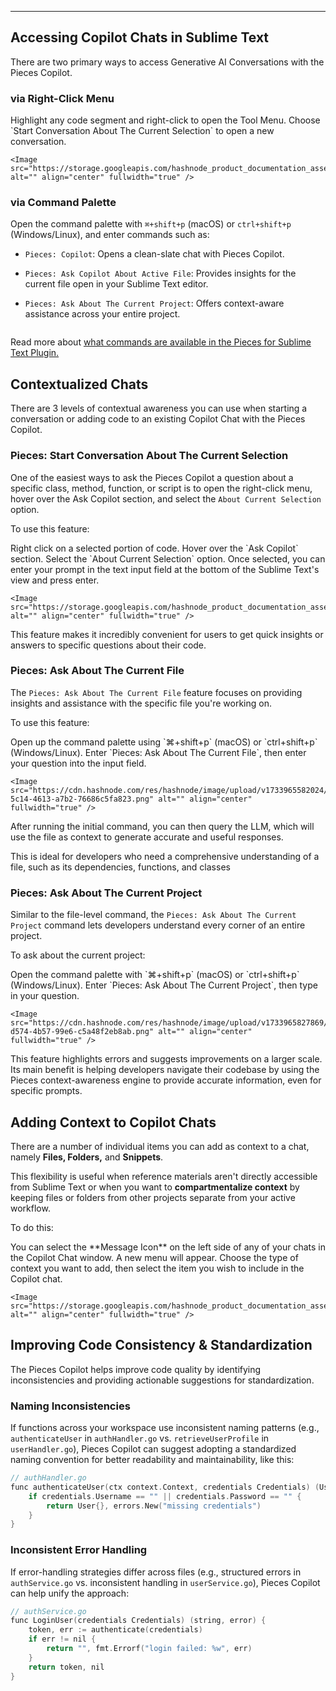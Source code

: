 ***

## Accessing Copilot Chats in Sublime Text

There are two primary ways to access Generative AI Conversations with the Pieces Copilot.

### via Right-Click Menu

<Steps>
  <Step title="Select Code and Right-Click in the Editor">
    Highlight any code segment and right-click to open the Tool Menu.
  </Step>

  <Step title="Select a Relevant Action">
    Choose `Start Conversation About The Current Selection` to open a new conversation.

    <Image src="https://storage.googleapis.com/hashnode_product_documentation_assets/sublime_text_plugin_assets/pieces_ai_copilot/chat/about_current_selection.png" alt="" align="center" fullwidth="true" />
  </Step>
</Steps>

### via Command Palette

Open the command palette with `⌘+shift+p` (macOS) or `ctrl+shift+p` (Windows/Linux), and enter commands such as:

* `Pieces: Copilot`: Opens a clean-slate chat with Pieces Copilot.

* `Pieces: Ask Copilot About Active File`: Provides insights for the current file open in your Sublime Text editor.

- `Pieces: Ask About The Current Project`: Offers context-aware assistance across your entire project.

<Image src="https://cdn.hashnode.com/res/hashnode/image/upload/v1733965846464/9d871fcd-c401-4235-bdb2-e971e0809335.png" alt="" align="center" fullwidth="true" />

Read more about [what commands are available in the Pieces for Sublime Text Plugin.](https://docs.pieces.app/products/extensions-plugins/sublime/commands)

## Contextualized Chats

There are 3 levels of contextual awareness you can use when starting a conversation or adding code to an existing Copilot Chat with the Pieces Copilot.

### Pieces: Start Conversation About The Current Selection

One of the easiest ways to ask the Pieces Copilot a question about a specific class, method, function, or script is to open the right-click menu, hover over the Ask Copilot section, and select the `About Current Selection` option.

To use this feature:

<Steps>
  <Step title="Open the Right Click Menu">
    Right click on a selected portion of code.
  </Step>

  <Step title="Locate Ask Copilot">
    Hover over the `Ask Copilot` section.
  </Step>

  <Step title="About the Current Selection">
    Select the `About Current Selection` option.
  </Step>

  <Step title="Enter Query">
    Once selected, you can enter your prompt in the text input field at the bottom of the Sublime Text's view and press enter.

    <Image src="https://storage.googleapis.com/hashnode_product_documentation_assets/sublime_text_plugin_assets/pieces_ai_copilot/chat/chatting_with_selection.gif" alt="" align="center" fullwidth="true" />
  </Step>
</Steps>

This feature makes it incredibly convenient for users to get quick insights or answers to specific questions about their code.

### Pieces: Ask About The Current File

The `Pieces: Ask About The Current File` feature focuses on providing insights and assistance with the specific file you're working on.

To use this feature:

<Steps>
  <Step title="Open the Command Palette">
    Open up the command palette using `⌘+shift+p` (macOS) or `ctrl+shift+p` (Windows/Linux).
  </Step>

  <Step title="Execute Command and Enter Query">
    Enter `Pieces: Ask About The Current File`, then enter your question into the input field.

    <Image src="https://cdn.hashnode.com/res/hashnode/image/upload/v1733965582024/558aef1b-5c14-4613-a7b2-76686c5fa823.png" alt="" align="center" fullwidth="true" />
  </Step>
</Steps>

After running the initial command, you can then query the LLM, which will use the file as context to generate accurate and useful responses.

<Callout type="tip">
  This is ideal for developers who need a comprehensive understanding of a file, such as its dependencies, functions, and classes
</Callout>

### Pieces: Ask About The Current Project

Similar to the file-level command, the `Pieces: Ask About The Current Project` command lets developers understand every corner of an entire project.

To ask about the current project:

<Steps>
  <Step title="Open the Command Palette">
    Open the command palette with `⌘+shift+p` (macOS) or `ctrl+shift+p` (Windows/Linux).
  </Step>

  <Step title="Execute Command and Enter Query">
    Enter `Pieces: Ask About The Current Project`, then type in your question.

    <Image src="https://cdn.hashnode.com/res/hashnode/image/upload/v1733965827869/24c0facf-d574-4b57-99e6-c5a48f2eb8ab.png" alt="" align="center" fullwidth="true" />
  </Step>
</Steps>

This feature highlights errors and suggests improvements on a larger scale. Its main benefit is helping developers navigate their codebase by using the Pieces context-awareness engine to provide accurate information, even for specific prompts.

## Adding Context to Copilot Chats

There are a number of individual items you can add as context to a chat, namely **Files, Folders,** and **Snippets**.

This flexibility is useful when reference materials aren't directly accessible from Sublime Text or when you want to **compartmentalize context** by keeping files or folders from other projects separate from your active workflow.

To do this:

<Steps>
  <Step title="Select the Message Icon">
    You can select the **Message Icon** on the left side of any of your chats in the Copilot Chat window.
  </Step>

  <Step title="Select your Context Type">
    A new menu will appear. Choose the type of context you want to add, then select the item you wish to include in the Copilot chat.

    <Image src="https://storage.googleapis.com/hashnode_product_documentation_assets/sublime_text_plugin_assets/pieces_ai_copilot/chat/adding_context_to_copilot_chats.gif" alt="" align="center" fullwidth="true" />
  </Step>
</Steps>

## Improving Code Consistency & Standardization

The Pieces Copilot helps improve code quality by identifying inconsistencies and providing actionable suggestions for standardization.

### Naming Inconsistencies

If functions across your workspace use inconsistent naming patterns (e.g., `authenticateUser` in `authHandler.go` vs. `retrieveUserProfile` in `userHandler.go`), Pieces Copilot can suggest adopting a standardized naming convention for better readability and maintainability, like this:

```c
// authHandler.go
func authenticateUser(ctx context.Context, credentials Credentials) (User, error) {
    if credentials.Username == "" || credentials.Password == "" {
        return User{}, errors.New("missing credentials")
    }
}
```

### Inconsistent Error Handling

If error-handling strategies differ across files (e.g., structured errors in `authService.go` vs. inconsistent handling in `userService.go`), Pieces Copilot can help unify the approach:

```c
// authService.go
func LoginUser(credentials Credentials) (string, error) {
    token, err := authenticate(credentials)
    if err != nil {
        return "", fmt.Errorf("login failed: %w", err)
    }
    return token, nil
}
```
